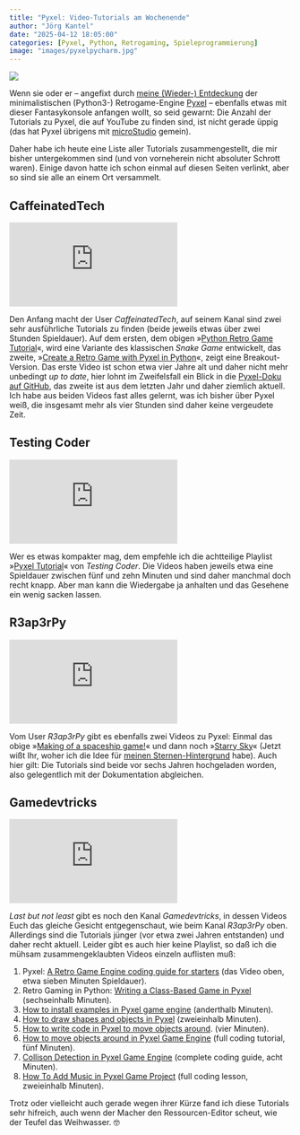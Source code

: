 ```yaml
---
title: "Pyxel: Video-Tutorials am Wochenende"
author: "Jörg Kantel"
date: "2025-04-12 18:05:00"
categories: [Pyxel, Python, Retrogaming, Spieleprogrammierung]
image: "images/pyxelpycharm.jpg"
---
```


[![](images/pyxelpycharm-b.jpg)](https://www.flickr.com/photos/schockwellenreiter/54446849301/)

Wenn sie oder er -- angefixt durch [meine (Wieder-) Entdeckung](https://kantel.github.io/#category=Pyxel) der minimalistischen (Python3-) Retrogame-Engine [Pyxel](http://cognitiones.kantel-chaos-team.de/multimedia/spieleprogrammierung/pyxel.html) -- ebenfalls etwas mit dieser Fantasykonsole anfangen wollt, so seid gewarnt: Die Anzahl der Tutorials zu Pyxel, die auf YouTube zu finden sind, ist nicht gerade üppig (das hat Pyxel übrigens mit [microStudio](http://cognitiones.kantel-chaos-team.de/multimedia/spieleprogrammierung/microstudio.html) gemein).

Daher habe ich heute eine Liste aller Tutorials zusammengestellt, die mir bisher untergekommen sind (und von vorneherein nicht absoluter Schrott waren). Einige davon hatte ich schon einmal auf diesen Seiten verlinkt, aber so sind sie alle an einem Ort versammelt.

## CaffeinatedTech

<iframe class="if16_9" src="https://www.youtube.com/embed/Qg16VhEo2Qs?si=SMHbNxiJRAVi1bmS" title="YouTube video player" frameborder="0" allow="accelerometer; autoplay; clipboard-write; encrypted-media; gyroscope; picture-in-picture; web-share" referrerpolicy="strict-origin-when-cross-origin" allowfullscreen></iframe>

Den Anfang macht der User *CaffeinatedTech*, auf seinem Kanal sind zwei sehr ausführliche Tutorials zu finden (beide jeweils etwas über zwei Stunden Spieldauer). Auf dem ersten, dem obigen »[Python Retro Game Tutorial](https://www.youtube.com/watch?v=Qg16VhEo2Qs)«, wird eine Variante des klassischen *Snake Game* entwickelt, das zweite, »[Create a Retro Game with Pyxel in Python](https://www.youtube.com/watch?v=8Glx88BVMLs)«, zeigt eine Breakout-Version. Das erste Video ist schon etwa vier Jahre alt und daher nicht mehr unbedingt *up to date*, hier lohnt im Zweifelsfall ein Blick in die [Pyxel-Doku auf GitHub](https://github.com/kitao/pyxel), das zweite ist aus dem letzten Jahr und daher ziemlich aktuell. Ich habe aus beiden Videos fast alles gelernt, was ich bisher über Pyxel weiß, die insgesamt mehr als vier Stunden sind daher keine vergeudete Zeit.

## Testing Coder

<iframe class="if16_9" src="https://www.youtube.com/embed/gXpe9HZ3Au8?si=-4HcatsJ-oYwlC0g" title="YouTube video player" frameborder="0" allow="accelerometer; autoplay; clipboard-write; encrypted-media; gyroscope; picture-in-picture; web-share" referrerpolicy="strict-origin-when-cross-origin" allowfullscreen></iframe>

Wer es etwas kompakter mag, dem empfehle ich die achtteilige Playlist »[Pyxel Tutorial](https://www.youtube.com/playlist?list=PLp_k-oh2bNHairxWQK_SYL5Me_OBJYJs8)« von *Testing Coder*. Die Videos haben jeweils etwa eine Spieldauer zwischen fünf und zehn Minuten und sind daher manchmal doch recht knapp. Aber man kann die Wiedergabe ja anhalten und das Gesehene ein wenig sacken lassen.

## R3ap3rPy

<iframe class="if16_9" src="https://www.youtube.com/embed/m7msykl-P9I?si=7b5R2cb0_LJC0Jvf" title="YouTube video player" frameborder="0" allow="accelerometer; autoplay; clipboard-write; encrypted-media; gyroscope; picture-in-picture; web-share" referrerpolicy="strict-origin-when-cross-origin" allowfullscreen></iframe>

Vom User *R3ap3rPy* gibt es ebenfalls zwei Videos zu Pyxel: Einmal das obige »[Making of a spaceship game!](https://www.youtube.com/watch?v=m7msykl-P9I&)« und dann noch »[Starry Sky](https://www.youtube.com/watch?v=WewNYTXS_Rc)« (Jetzt wißt Ihr, woher ich die Idee für [meinen Sternen-Hintergrund](https://kantel.github.io/posts/2025041103_pyxel_tut_3/) habe). Auch hier gilt: Die Tutorials sind beide vor sechs Jahren hochgeladen worden, also gelegentlich mit der Dokumentation abgleichen.

## Gamedevtricks

<iframe class="if16_9" src="https://www.youtube.com/embed/uuR6fdW4dSo?si=UokEkwpaM0ALdydl" title="YouTube video player" frameborder="0" allow="accelerometer; autoplay; clipboard-write; encrypted-media; gyroscope; picture-in-picture; web-share" referrerpolicy="strict-origin-when-cross-origin" allowfullscreen></iframe>

*Last but not least* gibt es noch den Kanal *Gamedevtricks*, in dessen Videos Euch das gleiche Gesicht entgegenschaut, wie beim Kanal *R3ap3rPy* oben. Allerdings sind die Tutorials jünger (vor etwa zwei Jahren entstanden) und daher recht aktuell. Leider gibt es auch hier keine Playlist, so daß ich die mühsam zusammengeklaubten Videos einzeln auflisten muß:

1. Pyxel: [A Retro Game Engine coding guide for starters](https://www.youtube.com/watch?v=uuR6fdW4dSo) (das Video oben, etwa sieben Minuten Spieldauer).
2. Retro Gaming in Python: [Writing a Class-Based Game in Pyxel](https://www.youtube.com/watch?v=Xt00RWDUJJY) (sechseinhalb Minuten).
3. [How to install examples in Pyxel game engine](https://www.youtube.com/watch?v=z_7nynTSPJ4) (anderthalb Minuten).
4. [How to draw shapes and objects in Pyxel](https://www.youtube.com/watch?v=yJpGx4kgPps) (zweieinhalb Minuten).
5. [How to write code in Pyxel to move objects around](https://www.youtube.com/watch?v=QFojR2MzNG8). (vier Minuten).
6. [How to move objects around in Pyxel Game Engine](https://www.youtube.com/watch?v=NfcUoHyAEvg) (full coding tutorial, fünf Minuten).
7. [Collison Detection in Pyxel Game Engine](https://www.youtube.com/watch?v=v4SkqDb_4lQ) (complete coding guide, acht Minuten).
8. [How To Add Music in Pyxel Game Project](https://www.youtube.com/watch?v=87bCFqzhHDU) (full coding lesson, zweieinhalb Minuten).

Trotz oder vielleicht auch gerade wegen ihrer Kürze fand ich diese Tutorials sehr hifreich, auch wenn der Macher den Ressourcen-Editor scheut, wie der Teufel das Weihwasser.&nbsp;🤓